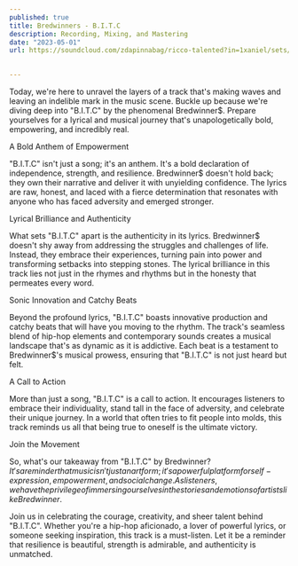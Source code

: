 ```yaml
---
published: true
title: Bredwinners - B.I.T.C
description: Recording, Mixing, and Mastering
date: "2023-05-01"
url: https://soundcloud.com/zdapinnabag/ricco-talented?in=1xaniel/sets/mwoya8zdrvxd&si=db4103eb0ca2498ba87d554ba76d8e59&utm_source=clipboard&utm_medium=text&utm_campaign=social_sharing

  
---
```



Today, we're here to unravel the layers of a track that's making waves and leaving an indelible mark in the music scene. Buckle up because we're diving deep into "B.I.T.C" by the phenomenal Bredwinner$. Prepare yourselves for a lyrical and musical journey that's unapologetically bold, empowering, and incredibly real.

A Bold Anthem of Empowerment

"B.I.T.C" isn't just a song; it's an anthem. It's a bold declaration of independence, strength, and resilience. Bredwinner$ doesn't hold back; they own their narrative and deliver it with unyielding confidence. The lyrics are raw, honest, and laced with a fierce determination that resonates with anyone who has faced adversity and emerged stronger.

Lyrical Brilliance and Authenticity

What sets "B.I.T.C" apart is the authenticity in its lyrics. Bredwinner$ doesn't shy away from addressing the struggles and challenges of life. Instead, they embrace their experiences, turning pain into power and transforming setbacks into stepping stones. The lyrical brilliance in this track lies not just in the rhymes and rhythms but in the honesty that permeates every word.

Sonic Innovation and Catchy Beats

Beyond the profound lyrics, "B.I.T.C" boasts innovative production and catchy beats that will have you moving to the rhythm. The track's seamless blend of hip-hop elements and contemporary sounds creates a musical landscape that's as dynamic as it is addictive. Each beat is a testament to Bredwinner$'s musical prowess, ensuring that "B.I.T.C" is not just heard but felt.

A Call to Action

More than just a song, "B.I.T.C" is a call to action. It encourages listeners to embrace their individuality, stand tall in the face of adversity, and celebrate their unique journey. In a world that often tries to fit people into molds, this track reminds us all that being true to oneself is the ultimate victory.

Join the Movement

So, what's our takeaway from "B.I.T.C" by Bredwinner$? It's a reminder that music isn't just an art form; it's a powerful platform for self-expression, empowerment, and social change. As listeners, we have the privilege of immersing ourselves in the stories and emotions of artists like Bredwinner$.

Join us in celebrating the courage, creativity, and sheer talent behind "B.I.T.C". Whether you're a hip-hop aficionado, a lover of powerful lyrics, or someone seeking inspiration, this track is a must-listen. Let it be a reminder that resilience is beautiful, strength is admirable, and authenticity is unmatched.